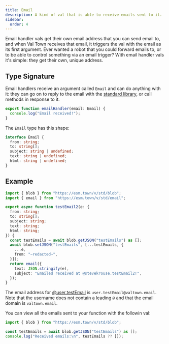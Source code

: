 ```yaml
---
title: Email
description: A kind of val that is able to receive emails sent to it.
sidebar:
  order: 4
---
```


Email handler vals get their own email address that you can send email
to, and when Val Town receives that email, it triggers the val with the email
as its first argument. Ever wanted a robot that you could forward emails to,
or to be able to control something via an email trigger? With email
handler vals it's simple: they get their own, unique address.

## Type Signature

Email handlers receive an argument called `Email` and can do anything with it:
they can go on to reply to the email with the [standard library](/std/email),
or call methods in response to it.

```ts val
export function emailHandler(email: Email) {
  console.log("Email received!");
}
```

The `Email` type has this shape:

```ts
interface Email {
  from: string;
  to: string[];
  subject: string | undefined;
  text: string | undefined;
  html: string | undefined;
}
```

## Example

```ts title="@user/testEmail" val
import { blob } from "https://esm.town/v/std/blob";
import { email } from "https://esm.town/v/std/email";

export async function testEmail2(e: {
  from: string;
  to: string[];
  subject: string;
  text: string;
  html: string;
}) {
  const testEmails = await blob.getJSON("testEmails") as [];
  await blob.setJSON("testEmails", [...testEmails, {
    ...e,
    from: "~redacted~",
  }]);
  return email({
    text: JSON.stringify(e),
    subject: "Emailed received at @stevekrouse.testEmail2!",
  });
}
```

The email address for [@user.testEmail](https://www.val.town/v/user.testEmail) is `user.testEmail@valtown.email`. Note that the username does not contain
a leading `@` and that the email domain is `valtown.email`.

You can view all the emails sent to your function with the followin val:

```ts val
import { blob } from "https://esm.town/v/std/blob";

const testEmails = await blob.getJSON("testEmails") as [];
console.log("Received emails:\n", testEmails ?? []);
```